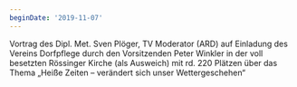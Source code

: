 ```yaml
---
beginDate: '2019-11-07'
---
```


Vortrag des Dipl. Met. Sven Plöger, TV Moderator (ARD) auf Einladung des Vereins
Dorfpflege durch den Vorsitzenden Peter Winkler in der voll besetzten Rössinger
Kirche (als Ausweich) mit rd. 220 Plätzen über das Thema „Heiße Zeiten –
verändert sich unser Wettergeschehen“
